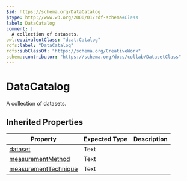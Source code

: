 ```yaml
---
$id: https://schema.org/DataCatalog
$type: http://www.w3.org/2000/01/rdf-schema#Class
label: DataCatalog
comment: |
  A collection of datasets.
owl:equivalentClass: "dcat:Catalog"
rdfs:label: "DataCatalog"
rdfs:subClassOf: "https://schema.org/CreativeWork"
schema:contributor: "https://schema.org/docs/collab/DatasetClass"
---
```


# DataCatalog

A collection of datasets.

## Inherited Properties

| Property | Expected Type | Description |
| --- | --- | --- |
| [dataset](https://schema.org/dataset) | Text |  |
| [measurementMethod](https://schema.org/measurementMethod) | Text |  |
| [measurementTechnique](https://schema.org/measurementTechnique) | Text |  |

